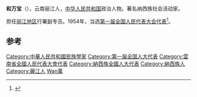 '''和万宝'''（{{bd|1923年||1996年}}），云南丽江人，[[中华人民共和国|中华人民共和国]]政治人物。著名纳西族社会活动家。

担任[[丽江地区|丽江地区]]行署副专员。1954年，当选[[第一届全国人民代表大会代表名单|第一届全国人民代表大会代表]]<ref>{{cite book|author=全国人民代表大会常务委员会办公厅|title=中华人民共和国第一届全国人民代表大会代表名单|year=1955年|publisher=全国人民代表大会常务委员会办公厅|url=http://book.ucdrs.superlib.net/views/specific/2929/bookDetail.jsp?dxNumber=000005772167&d=546843D0AE2464CD1C95896344A85614&fenlei=04070402|access-date=2015-01-28|archive-date=2019-01-24|archive-url=https://web.archive.org/web/20190124105450/http://book.ucdrs.superlib.net/views/specific/2929/bookDetail.jsp?dxNumber=000005772167&d=546843D0AE2464CD1C95896344A85614&fenlei=04070402|dead-url=no}}</ref>。

==参考==
{{reflist}}
{{中国政治人物小作品}}
{{DEFAULTSORT:He和}}
[[Category:中華人民共和國民族學家|Category:中華人民共和國民族學家]]
[[Category:第一届全国人大代表|Category:第一届全国人大代表]]
[[Category:雲南省全國人民代表大會代表|Category:雲南省全國人民代表大會代表]]
[[Category:納西族全國人大代表|Category:納西族全國人大代表]]
[[Category:納西族人|Category:納西族人]]
[[Category:麗江人|Category:麗江人]]
[[Category:和姓|Wan萬]]